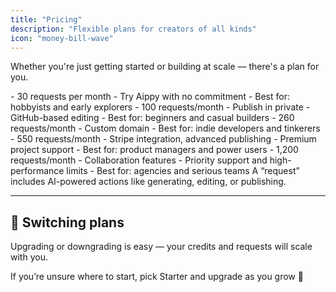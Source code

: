 ```yaml
---
title: "Pricing"
description: "Flexible plans for creators of all kinds"
icon: "money-bill-wave"
---
```


Whether you're just getting started or building at scale — there's a plan for you.

<AccordionGroup>

<Accordion title="Starter – $0/month">
  - 30 requests per month    
  - Try Aippy with no commitment  
  - Best for: hobbyists and early explorers
</Accordion>

<Accordion title="Explorer – $19/month">
  - 100 requests/month    
  - Publish in private  
  - GitHub-based editing  
  - Best for: beginners and casual builders
</Accordion>

<Accordion title="Builder – $49/month">
  - 260 requests/month    
  - Custom domain 
  - Best for: indie developers and tinkerers
</Accordion>

<Accordion title="Master – $99/month">
  - 550 requests/month  
  - Stripe integration, advanced publishing  
  - Premium project support  
  - Best for: product managers and power users
</Accordion>

<Accordion title="Team – $199/month">
  - 1,200 requests/month   
  - Collaboration features  
  - Priority support and high-performance limits  
  - Best for: agencies and serious teams
</Accordion>

</AccordionGroup>

<Note>
  A “request” includes AI-powered actions like generating, editing, or publishing.  

</Note>

---

## 🔄 Switching plans

Upgrading or downgrading is easy — your credits and requests will scale with you.

If you’re unsure where to start, pick Starter and upgrade as you grow 🚀  
